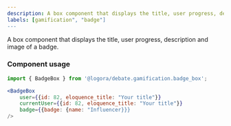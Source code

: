 ```yaml
---
description: A box component that displays the title, user progress, description and image of a badge
labels: [gamification", "badge"]
---
```


A box component that displays the title, user progress, description and image of a badge.

### Component usage

```jsx
import { BadgeBox } from '@logora/debate.gamification.badge_box';
```
```jsx
<BadgeBox 
    user={{id: 82, eloquence_title: "Your title"}}
    currentUser={{id: 82, eloquence_title: "Your title"}}
    badge={{badge: {name: "Influencer}}}
/>
```